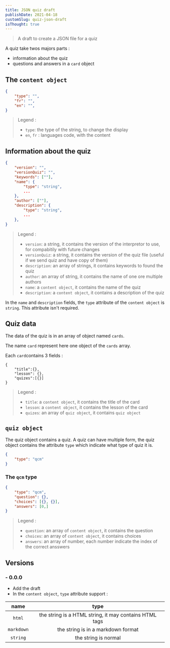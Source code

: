 ```yaml
---
title: JSON quiz draft
publishDate: 2021-04-18
customSlug: quiz-json-draft
isThought: true
---
```


> A draft to create a JSON file for a quiz

A quiz take twos majors parts :

- information about the quiz
- questions and answers in a `card` object

## The `content object`

```json
{
    "type": "",
    "fr": "",
    "en": "",
}
```
> Legend :
>
> - `type`: the type of the string, to change the display
> - `en`, `fr` : languages code, with the content



## Information about the quiz

```json
{
    "version": "",
    "versionQuiz": "",
    "keywords": [""],
    "name": {
        "type": "string",
        ...
    },
    "author": [""],
    "description": {
        "type": "string",
        ...
    },
}
```
> Legend :
>
> - `version`: a string, it contains the version of the interpretor to use, for compabitily with future changes
> - `versionQuiz`: a string, it contains the version of the quiz file (useful if we send quiz and have copy of them)
> - `description`: an array of strings, it contains keywords to found the quiz
> - `author`: an array of string, it contains the name of one ore multiple authors
> - `name`: a `content object`, it contains the name of the quiz
> - `description`: a `content object`, it contains a description of the quiz

In the `name` and `description` fields, the `type` attribute of the `content object` is `string`. This attribute isn't required.

## Quiz data

The data of the quiz is in an array of object named `cards`.

The name `card` represent here one object of the `cards` array.

Each `card`contains 3 fields :

```
{
    "title":{},
    "lesson": {},
    "quizes":[{}]
}
```
> Legend :
>
> - `title`: a `content object`, it contains the title of the card
> - `lesson`: a `content object`, it contains the lesson of the card 
> - `quizes`: an array of  `quiz object`, it contains `quiz object`

## `quiz object`

The quiz object contains a quiz.
A quiz can have multiple form, the quiz object contains the attribute `type` which indicate what type of quiz it is.

```json
{
    "type": "qcm"
}
```

### The `qcm` type

```json
{
    "type": "qcm",
    "question": {},
    "choices": [{}, {}],
    "answers": [0,]
}
```
> Legend :
>
> - `question`: an array of `content object`, it contains the question
> - `choices`: an array of `content object`, it contains choices
> - `answers`: an array of number, each number indicate the index of the correct ansswers

## Versions

### - 0.0.0

- Add the draft
- In the `content object`, `type` attribute support :

|      name     |                            type                        |
|:-------------:|:------------------------------------------------------:|
|     `html`    | the string is a HTML string, it may contains HTML tags |
|   `markdown`  | the string is in a markdown format                     |
|   `string`    | the string is normal                                   |

